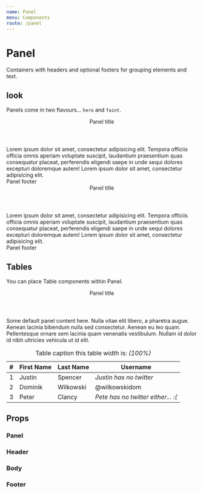 ```yaml
---
name: Panel
menu: Components
route: /panel
---
```



# Panel

Containers with headers and optional footers for grouping elements and text.

## look

Panels come in two flavours... `hero` and `faint`.

<Playground>
	<Panel look="hero">
		<Header>Panel title</Header>
		<Body>
			Lorem ipsum dolor sit amet, consectetur adipisicing elit. Tempora officiis officia omnis
			aperiam voluptate suscipit, laudantium praesentium quas consequatur placeat, perferendis
			eligendi saepe in unde sequi dolores excepturi doloremque autem! Lorem ipsum dolor sit amet,
			consectetur adipisicing elit.
		</Body>
		<Footer>Panel footer</Footer>
	</Panel>
	<Panel look="faint">
		<Header>Panel title</Header>
		<Body>
			Lorem ipsum dolor sit amet, consectetur adipisicing elit. Tempora officiis officia omnis
			aperiam voluptate suscipit, laudantium praesentium quas consequatur placeat, perferendis
			eligendi saepe in unde sequi dolores excepturi doloremque autem! Lorem ipsum dolor sit amet,
			consectetur adipisicing elit.
		</Body>
		<Footer>Panel footer</Footer>
	</Panel>
</Playground>

## Tables

You can place Table components within Panel.

<Playground>
	<Panel>
		<Header>Panel title</Header>
		<Body>
			Some default panel content here. Nulla vitae elit libero, a pharetra augue. Aenean lacinia
			bibendum nulla sed consectetur. Aenean eu leo quam. Pellentesque ornare sem lacinia quam
			venenatis vestibulum. Nullam id dolor id nibh ultricies vehicula ut id elit.
		</Body>
		<Table striped responsive>
			<caption>
				Table caption this table width is: <em>(100%)</em>
			</caption>
			<thead>
				<tr>
					<th>#</th>
					<th>First Name</th>
					<th>Last Name</th>
					<th>Username</th>
				</tr>
			</thead>
			<tbody>
				<tr>
					<td>1</td>
					<td>Justin</td>
					<td>Spencer</td>
					<td>
						<i>Justin has no twitter</i>
					</td>
				</tr>
				<tr>
					<td>2</td>
					<td>Dominik</td>
					<td>Wilkowski</td>
					<td>@wilkowskidom</td>
				</tr>
				<tr>
					<td>3</td>
					<td>Peter</td>
					<td>Clancy</td>
					<td>
						<i>Pete has no twitter either... :(</i>
					</td>
				</tr>
			</tbody>
		</Table>
	</Panel>
</Playground>

## Props

### Panel

<Props of={Panel} />

### Header

<Props of={Header} />

### Body

<Props of={Body} />

### Footer

<Props of={Footer} />
